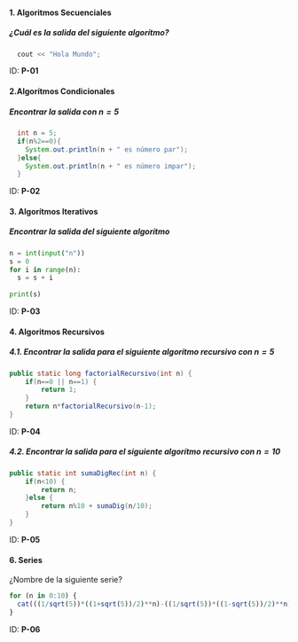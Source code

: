 #### 1. Algoritmos Secuenciales
##### ¿Cuál es la salida del siguiente algorítmo?
```cpp
  cout << "Hola Mundo";
```
ID: **P-01**


#### 2.Algorítmos Condicionales
##### Encontrar la salida con $n=5$
```java
  int n = 5;
  if(n%2==0){
    System.out.println(n + " es número par");
  }else{
    System.out.println(n + " es número impar");
  }
```
ID: **P-02**

#### 3. Algorítmos Iterativos
##### Encontrar la salida del siguiente algorítmo
```py
n = int(input("n"))
s = 0
for i in range(n):
  s = s + i
  
print(s)
```
ID: **P-03**

#### 4. Algoritmos Recursivos
##### 4.1. Encontrar la salida para el siguiente algorítmo recursivo con $n=5$
```java
public static long factorialRecursivo(int n) {   
	if(n==0 || n==1) {							
		return 1;								
	}
	return n*factorialRecursivo(n-1);			
}
```
ID: **P-04**

##### 4.2. Encontrar la salida para el siguiente algorítmo recursivo con $n=10$
```java
public static int sumaDigRec(int n) {
	if(n<10) {
		return n;
	}else {
		return n%10 + sumaDig(n/10);
	}
}
```
ID: **P-05**

#### 6. Series
¿Nombre de la siguiente serie?

```r
for (n in 0:10) {
  cat(((1/sqrt(5))*((1+sqrt(5))/2)**n)-((1/sqrt(5))*((1-sqrt(5))/2)**n), " ")
}
```
ID: **P-06**



